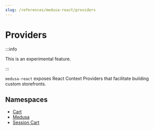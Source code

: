 ```yaml
---
slug: /references/medusa-react/providers
---
```



# Providers

:::info

This is an experimental feature.

:::

`medusa-react` exposes React Context Providers that facilitate building custom storefronts.

## Namespaces

- [Cart](../Providers/medusa_react.Providers.Cart/page.mdx)
- [Medusa](../Providers/medusa_react.Providers.Medusa/page.mdx)
- [Session Cart](../Providers/medusa_react.Providers.Session_Cart/page.mdx)
